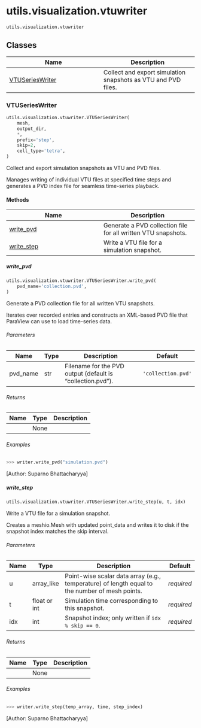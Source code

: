 # utils.visualization.vtuwriter { #skrom.utils.visualization.vtuwriter }

`utils.visualization.vtuwriter`



## Classes

| Name | Description |
| --- | --- |
| [VTUSeriesWriter](#skrom.utils.visualization.vtuwriter.VTUSeriesWriter) | Collect and export simulation snapshots as VTU and PVD files. |

### VTUSeriesWriter { #skrom.utils.visualization.vtuwriter.VTUSeriesWriter }

```python
utils.visualization.vtuwriter.VTUSeriesWriter(
    mesh,
    output_dir,
    *,
    prefix='step',
    skip=2,
    cell_type='tetra',
)
```

Collect and export simulation snapshots as VTU and PVD files.

Manages writing of individual VTU files at specified time steps and
generates a PVD index file for seamless time-series playback.

#### Methods

| Name | Description |
| --- | --- |
| [write_pvd](#skrom.utils.visualization.vtuwriter.VTUSeriesWriter.write_pvd) | Generate a PVD collection file for all written VTU snapshots. |
| [write_step](#skrom.utils.visualization.vtuwriter.VTUSeriesWriter.write_step) | Write a VTU file for a simulation snapshot. |

##### write_pvd { #skrom.utils.visualization.vtuwriter.VTUSeriesWriter.write_pvd }

```python
utils.visualization.vtuwriter.VTUSeriesWriter.write_pvd(
    pvd_name='collection.pvd',
)
```

Generate a PVD collection file for all written VTU snapshots.

Iterates over recorded entries and constructs an XML-based PVD file
that ParaView can use to load time-series data.

###### Parameters {.doc-section .doc-section-parameters}

| Name     | Type   | Description                                                | Default            |
|----------|--------|------------------------------------------------------------|--------------------|
| pvd_name | str    | Filename for the PVD output (default is "collection.pvd"). | `'collection.pvd'` |

###### Returns {.doc-section .doc-section-returns}

| Name   | Type   | Description   |
|--------|--------|---------------|
|        | None   |               |

###### Examples {.doc-section .doc-section-examples}

```python
>>> writer.write_pvd("simulation.pvd")
```

[Author: Suparno Bhattacharyya]

##### write_step { #skrom.utils.visualization.vtuwriter.VTUSeriesWriter.write_step }

```python
utils.visualization.vtuwriter.VTUSeriesWriter.write_step(u, t, idx)
```

Write a VTU file for a simulation snapshot.

Creates a meshio.Mesh with updated point_data and writes it to disk if
the snapshot index matches the skip interval.

###### Parameters {.doc-section .doc-section-parameters}

| Name   | Type         | Description                                                                                    | Default    |
|--------|--------------|------------------------------------------------------------------------------------------------|------------|
| u      | array_like   | Point-wise scalar data array (e.g., temperature) of length equal to the number of mesh points. | _required_ |
| t      | float or int | Simulation time corresponding to this snapshot.                                                | _required_ |
| idx    | int          | Snapshot index; only written if `idx % skip == 0`.                                             | _required_ |

###### Returns {.doc-section .doc-section-returns}

| Name   | Type   | Description   |
|--------|--------|---------------|
|        | None   |               |

###### Examples {.doc-section .doc-section-examples}

```python
>>> writer.write_step(temp_array, time, step_index)
```

[Author: Suparno Bhattacharyya]